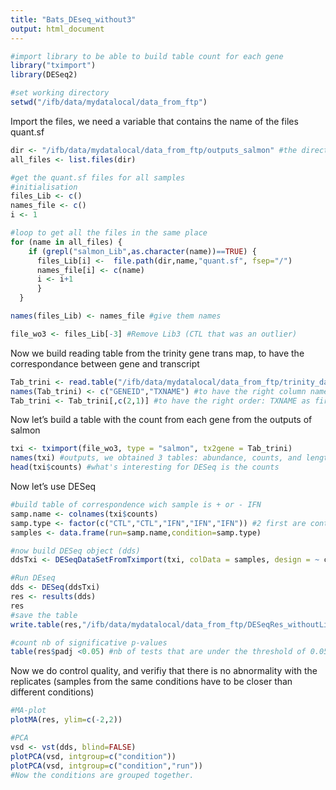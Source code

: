 ```yaml
---
title: "Bats_DEseq_without3"
output: html_document
---
```

```r
#import library to be able to build table count for each gene
library("tximport")
library(DESeq2)

#set working directory
setwd("/ifb/data/mydatalocal/data_from_ftp")
```

Import the files, we need a variable that contains the name of the files quant.sf
```r
dir <- "/ifb/data/mydatalocal/data_from_ftp/outputs_salmon" #the directory where we look for the files
all_files <- list.files(dir)

#get the quant.sf files for all samples
#initialisation
files_Lib <- c()
names_file <- c()
i <- 1

#loop to get all the files in the same place
for (name in all_files) {
    if (grepl("salmon_Lib",as.character(name))==TRUE) {
      files_Lib[i] <-  file.path(dir,name,"quant.sf", fsep="/")
      names_file[i] <- c(name)
      i <- i+1
      }
  }

names(files_Lib) <- names_file #give them names

file_wo3 <- files_Lib[-3] #Remove Lib3 (CTL that was an outlier)
```

Now we build reading table from the trinity gene trans map, to have the correspondance between gene and transcript
```r
Tab_trini <- read.table("/ifb/data/mydatalocal/data_from_ftp/trinity_data/Trinity_RF.fasta.gene_trans_map") #get the fasta.gene_trans_map
names(Tab_trini) <- c("GENEID","TXNAME") #to have the right column names
Tab_trini <- Tab_trini[,c(2,1)] #to have the right order: TXNAME as first column, GENEID as second
```

Now let's build a table with the count from each gene from the outputs of salmon 
```r
txi <- tximport(file_wo3, type = "salmon", tx2gene = Tab_trini)
names(txi) #outputs, we obtained 3 tables: abundance, counts, and length
head(txi$counts) #what's interesting for DESeq is the counts
```

Now let's use DESeq
```r
#build table of correspondence wich sample is + or - IFN
samp.name <- colnames(txi$counts)
samp.type <- factor(c("CTL","CTL","IFN","IFN","IFN")) #2 first are control, 3 last are +IFN
samples <- data.frame(run=samp.name,condition=samp.type)

#now build DESeq object (dds)
ddsTxi <- DESeqDataSetFromTximport(txi, colData = samples, design = ~ condition)

#Run DEseq
dds <- DESeq(ddsTxi)
res <- results(dds)
res
#save the table
write.table(res,"/ifb/data/mydatalocal/data_from_ftp/DESeqRes_withoutLib3.tab")

#count nb of significative p-values
table(res$padj <0.05) #nb of tests that are under the threshold of 0.05 #1670
```
Now we do control quality, and verifiy that there is no abnormality with the replicates (samples from the same conditions have to be closer than different conditions)

```r
#MA-plot 
plotMA(res, ylim=c(-2,2))
```

```r
#PCA
vsd <- vst(dds, blind=FALSE)
plotPCA(vsd, intgroup=c("condition"))
plotPCA(vsd, intgroup=c("condition","run"))
#Now the conditions are grouped together. 
```
